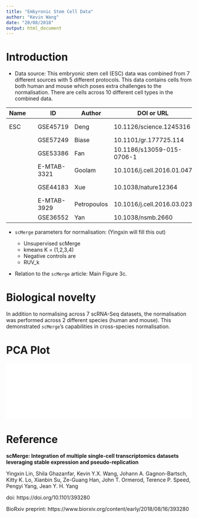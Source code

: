 ```yaml
---
title: "Embyronic Stem Cell Data"
author: "Kevin Wang"
date: "20/08/2018"
output: html_document
---
```



# Introduction 

+ Data source: This embryonic stem cell (ESC) data was combined from 7 different sources with 5 different protocols. This data contains cells from both human and mouse which poses extra challenges to the normalisation. There are cells across 10 different cell types in the combined data.

| Name |   | ID          | Author      | DOI or URL                 | Protocol   | Organism      | Tissue |
|------|---|-------------|-------------|----------------------------|------------|---------------|--------|
| ESC  |   | GSE45719    | Deng        | 10.1126/science.1245316    | Smart-Seq  | Mouse         | ESC    |
|      |   | GSE57249    | Biase       | 10.1101/gr.177725.114      | SMARTer    |               |        |
|      |   | GSE53386    | Fan         | 10.1186/s13059-015-0706-1  | SUPeR-seq  |               |        |
|      |   | E-MTAB-3321 | Goolam      | 10.1016/j.cell.2016.01.047 | Smart-Seq2 |               |        |
|      |   | GSE44183    | Xue         | 10.1038/nature12364        | Tang       | Human + mouse |        |
|      |   | E-MTAB-3929 | Petropoulos | 10.1016/j.cell.2016.03.023 | Smart-Seq2 | human         |        |
|      |   | GSE36552    | Yan         | 10.1038/nsmb.2660          | Tang       |               |        |


+ `scMerge` parameters for normalisation: (Yingxin will fill this out)

    - Unsupervised scMerge
    - kmeans K = (1,2,3,4)
    - Negative controls are
    - RUV_k
    
+ Relation to the `scMerge` article: Main Figure 3c.

# Biological novelty

In addition to normalising across 7 scRNA-Seq datasets, the normalisation was performed across 2 different species (human and mouse). This demonstrated `scMerge`'s capabilities in cross-species normalisation. 

# PCA Plot


![](Fig3_v7.pdf){width=100%}


# Reference

**scMerge: Integration of multiple single-cell transcriptomics datasets leveraging stable expression and pseudo-replication**

Yingxin Lin, Shila Ghazanfar, Kevin Y.X. Wang, Johann A. Gagnon-Bartsch, Kitty K. Lo, Xianbin Su, Ze-Guang Han, John T. Ormerod, Terence P. Speed, Pengyi Yang, Jean Y. H. Yang

doi: https://doi.org/10.1101/393280

BioRxiv preprint: https://www.biorxiv.org/content/early/2018/08/16/393280
